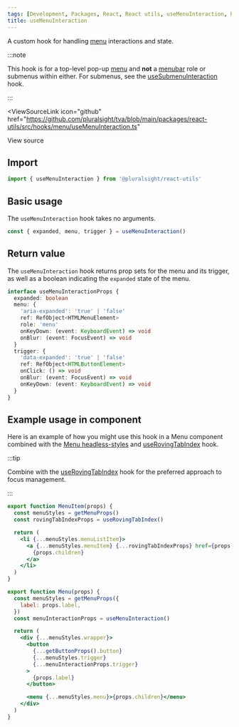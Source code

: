 ```yaml
---
tags: [Development, Packages, React, React utils, useMenuInteraction, hooks]
title: useMenuInteraction
---
```



A custom hook for handling [menu](https://www.w3.org/WAI/ARIA/apg/patterns/menu/) interactions and state.

:::note

This hook is for a top-level pop-up [menu](https://w3c.github.io/aria/#menu) and **not** a [menubar](https://w3c.github.io/aria/#menubar) role or submenus within either.
For submenus, see the [useSubmenuInteraction](./use-submenu-interaction.mdx) hook.

:::

<ViewSourceLink
  icon="github"
  href="https://github.com/pluralsight/tva/blob/main/packages/react-utils/src/hooks/menu/useMenuInteraction.ts"
>
  View source
</ViewSourceLink>

## Import

```javascript
import { useMenuInteraction } from '@pluralsight/react-utils'
```

## Basic usage

The `useMenuInteraction` hook takes no arguments.

```jsx
const { expanded, menu, trigger } = useMenuInteraction()
```

## Return value

The `useMenuInteraction` hook returns prop sets for the menu and its trigger, as well as a boolean indicating the `expanded` state of the menu.

```typescript
interface useMenuInteractionProps {
  expanded: boolean
  menu: {
    'aria-expanded': 'true' | 'false'
    ref: RefObject<HTMLMenuElement>
    role: 'menu'
    onKeyDown: (event: KeyboardEvent) => void
    onBlur: (event: FocusEvent) => void
  }
  trigger: {
    'data-expanded': 'true' | 'false'
    ref: RefObject<HTMLButtonElement>
    onClick: () => void
    onBlur: (event: FocusEvent) => void
    onKeyDown: (event: KeyboardEvent) => void
  }
}
```

## Example usage in component

Here is an example of how you might use this hook in a Menu component combined with the [Menu headless-styles](../headless-styles/Menu.mdx) and [useRovingTabIndex](./use-roving-tab-index.mdx) hook.

:::tip

Combine with the [useRovingTabIndex](./use-roving-tab-index.mdx) hook for the preferred approach to focus management.

:::

```jsx
export function MenuItem(props) {
  const menuStyles = getMenuProps()
  const rovingTabIndexProps = useRovingTabIndex()

  return (
    <li {...menuStyles.menuListItem}>
      <a {...menuStyles.menuItem} {...rovingTabIndexProps} href={props.href}>
        {props.children}
      </a>
    </li>
  )
}

export function Menu(props) {
  const menuStyles = getMenuProps({
    label: props.label,
  })
  const menuInteractionProps = useMenuInteraction()

  return (
    <div {...menuStyles.wrapper}>
      <button
        {...getButtonProps().button}
        {...menuStyles.trigger}
        {...menuInteractionProps.trigger}
      >
        {props.label}
      </button>

      <menu {...menuStyles.menu}>{props.children}</menu>
    </div>
  )
}
```
